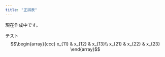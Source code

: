 ```yaml
---
title: "正誤表"
---
```


現在作成中です。

テスト
$$\begin{array}{ccc}
x_{11} & x_{12} & x_{13}\\
x_{21} & x_{22} & x_{23}
\end{array}$$